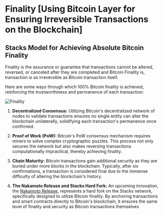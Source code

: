# Finality [Using Bitcoin Layer for Ensuring Irreversible Transactions on the Blockchain]

## Stacks Model for Achieving Absolute Bitcoin Finality

Finality is the assurance or guarantee that transactions cannot be altered, reversed, or canceled after they are completed and Bitcoin Finality is, transaction is as irreversible as Bitcoin transaction itself.

Here are some ways through which 100% Bitcoin finality is achieved, reinforcing the trustworthiness and permanence of each transaction:

<img src="/assets/finality.png" alt="Finality" />

1. **Decentralized Consensus:** Utilizing Bitcoin's decentralized network of nodes to validate transactions ensures no single entity can alter the blockchain unilaterally, solidifying each transaction's permanence once confirmed.

2. **Proof of Work (PoW):** Bitcoin's PoW consensus mechanism requires miners to solve complex cryptographic puzzles. This process not only secures the network but also makes reversing transactions computationally impractical, thereby achieving finality.

3. **Chain Maturity:** Bitcoin transactions gain additional security as they are buried under more blocks in the blockchain. Typically, after six confirmations, a transaction is considered final due to the immense difficulty of altering the blockchain's history.

4. **The Nakamoto Release and Stacks Hard Fork:** An upcoming innovation, the [Nakamoto Release,](https://stacks.org/nakamoto-activation-update) represents a hard fork on the Stacks network, specifically designed to utilize Bitcoin finality. By anchoring transactions and smart contracts directly to Bitcoin's blockchain, it ensures the same level of finality and security as Bitcoin transactions themselves
